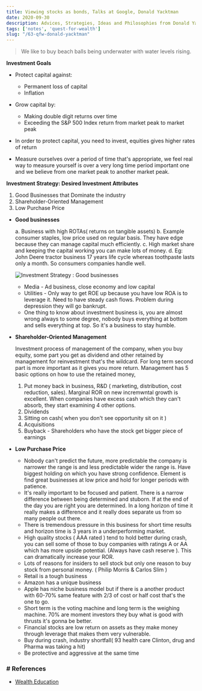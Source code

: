 ```yaml
---
title: Viewing stocks as bonds, Talks at Google, Donald Yacktman
date: 2020-09-30
description: Advices, Strategies, Ideas and Philosophies from Donald Yacktman
tags: ['notes', 'quest-for-wealth']
slug: "/63-qfw-donald-yacktman"
---
```


> We like to buy beach balls being underwater with water levels rising.

**Investment Goals**     

* Protect capital against: 
  + Permanent loss of capital
  + Inflation

* Grow capital by:
  + Making double digit returns over time
  + Exceeding the S&P 500 Index return from market peak to market peak 

* In order to protect capital, you need to invest, equities gives higher rates of return
* Measure ourselves over a period of time that's appropriate, we feel real way to measure yourself is over a very long time period important one and we believe from one market peak to another market peak. 

**Investment Strategy: Desired Investment Attributes**    

1. Good Businesses that Dominate the industry
2. Shareholder-Oriented Management
3. Low Purchase Price
    

* **Good businesses**    

  a. Business with high ROTAs( returns on tangible assets) 
  b. Example consumer staples, low price used on regular basis. They have edge because they can manage capital much efficiently. 
  c. High market share and keeping the capital working you can make lots of money. 
  d. Eg: John Deere tractor business 17 years life cycle whereas toothpaste lasts only a month. So consumers companies handle well. 

  ![Investment Strategy : Good businesses](./vsbdy-investment-strategy.png)

  * Media - Ad business, close economy and low capital
  * Utilities - Only way to get ROE up because you have low ROA is to leverage it. Need to have steady cash flows. Problem during depression they will go bankrupt. 
  * One thing to know about investment business is, you are almost wrong always to some degree, nobody buys everything at bottom and sells everything at top. So it's a business to stay humble. 

* **Shareholder-Oriented Management**     

  Investment process of management of the company,  when you buy equity, some part you get as dividend and other retained by management for reinvestment that's the wildcard. For long term second part is more important as it gives you more return. Management has 5 basic options on how to use the retained money, 

  1. Put money back in business, R&D ( marketing, distribution, cost reduction, sales). Marginal ROR on new incremwntal growth is excellent. When companies have excess cash which they can't absorb, they start examining 4 other options. 
  2. Dividends
  3. Sitting on cash( when you don't see opportunity sit on it )
  4. Acquisitions
  5. Buyback - Shareholders who have the stock get bigger piece of earnings

* **Low Purchase Price**     

  * Nobody can't predict the future, more predictable the company is narrower the range is and less predictable wider the range is. Have biggest holding on which you have strong confidence. Element is find great businesses at low price and hold for longer periods with patience. 
  * It's really important to be focused and patient. There is a narrow difference between being determined and stuborn. If at the end of the day you are right you are determined. In a long horizon of time it really makes a difference  and it really does separate us from so many people out there. 
  * There is tremendous pressure in this business for short time results and horizon time is 3 years in a underperforming market.
  * High quality stocks ( AAA rated ) tend to hold better during crash, you can sell some of those to buy companies with ratings A or AA which has more upside potential. (Always have cash reserve ). This can dramatically increase your ROR. 
  * Lots of reasons for insiders to sell stock but only one reason to buy stock from personal money. ( Philip Morris & Carlos Slim )
  * Retail is a tough business
  * Amazon has a unique business
  * Apple has niche business model but if there is a another product with 60-70% same feature with 2/3 of cost or half cost that's the one to go. 
  * Short term is the voting machine and long term is the weighing machine. 70% are moment investors they buy what is good with thrusts it's gonna be better. 
  * Financial stocks are low return on assets as they make money through leverage that makes them very vulnerable. 
  * Buy during crash, industry shortfall( 93 health care Clinton, drug and Pharma was taking a hit) 
  * Be protective and aggressive at the same time


### # References
* [Wealth Education](../40-wealth-education)